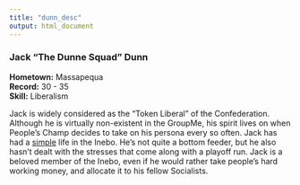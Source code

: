 ```yaml
---
title: "dunn_desc"
output: html_document
---
```

### Jack "The Dunne Squad" Dunn
**Hometown:** Massapequa  
**Record:** 30 - 35  
**Skill:** Liberalism

Jack is widely considered as the "Token Liberal" of the Confederation. Although he is virtually non-existent in the GroupMe, his spirit lives on when People's Champ decides to take on his persona every so often. Jack has had a [simple](https://lh4.googleusercontent.com/-lYIdDfwuVUE/AAAAAAAAAAI/AAAAAAAAADo/JTr_FJQK6aI/photo.jpg) life in the Inebo. He's not quite a bottom feeder, but he also hasn't dealt with the stresses that come along with a playoff run. Jack is a beloved member of the Inebo, even if he would rather take people's hard working money, and allocate it to his fellow Socialists.

